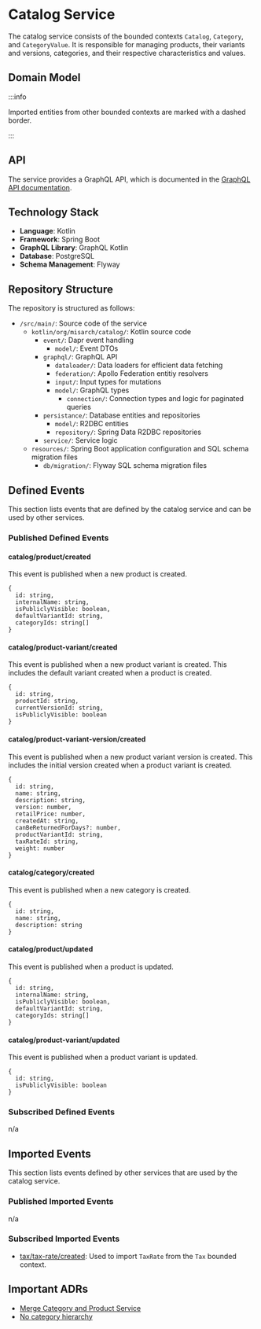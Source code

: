 
# Catalog Service

The catalog service consists of the bounded contexts `Catalog`, `Category`, and `CategoryValue`.
It is responsible for managing products, their variants and versions, categories, and their respective characteristics and values.

## Domain Model

<CustomImage path="/renderedDiagrams/catalogDomainModel" width="1240.06640625" height="946.625" />

:::info

Imported entities from other bounded contexts are marked with a dashed border.

:::

## API

The service provides a GraphQL API, which is documented in the [GraphQL API documentation](/docs/graphql/catalog).

## Technology Stack

- **Language**: Kotlin
- **Framework**: Spring Boot
- **GraphQL Library**: GraphQL Kotlin
- **Database**: PostgreSQL
- **Schema Management**: Flyway

## Repository Structure

The repository is structured as follows:

<div className="repository-structure" >

- `/src/main/`: Source code of the service
  - `kotlin/org/misarch/catalog/`: Kotlin source code
    - `event/`: Dapr event handling
      - `model/`: Event DTOs
    - `graphql/`: GraphQL API
      - `dataloader/`: Data loaders for efficient data fetching
      - `federation/`: Apollo Federation entitiy resolvers
      - `input/`: Input types for mutations
      - `model/`: GraphQL types
        - `connection/`: Connection types and logic for paginated queries
    - `persistance/`: Database entities and repositories
      - `model/`: R2DBC entities
      - `repository/`: Spring Data R2DBC repositories
    - `service/`: Service logic
  - `resources/`: Spring Boot application configuration and SQL schema migration files
    - `db/migration/`: Flyway SQL schema migration files

</div>

## Defined Events

This section lists events that are defined by the catalog service and can be used by other services.

### Published Defined Events

#### catalog/product/created

This event is published when a new product is created.

```tsx
{
  id: string,
  internalName: string,
  isPubliclyVisible: boolean,
  defaultVariantId: string,
  categoryIds: string[]
}
```

#### catalog/product-variant/created

This event is published when a new product variant is created.
This includes the default variant created when a product is created.

```tsx
{
  id: string,
  productId: string,
  currentVersionId: string,
  isPubliclyVisible: boolean
}
```

#### catalog/product-variant-version/created

This event is published when a new product variant version is created.
This includes the initial version created when a product variant is created.

```tsx
{
  id: string,
  name: string,
  description: string,
  version: number,
  retailPrice: number,
  createdAt: string,
  canBeReturnedForDays?: number,
  productVariantId: string,
  taxRateId: string,
  weight: number
}
```

#### catalog/category/created

This event is published when a new category is created.

```tsx
{
  id: string,
  name: string,
  description: string
}
```

#### catalog/product/updated

This event is published when a product is updated.

```tsx
{
  id: string,
  internalName: string,
  isPubliclyVisible: boolean,
  defaultVariantId: string,
  categoryIds: string[]
}
```

#### catalog/product-variant/updated

This event is published when a product variant is updated.

```tsx
{
  id: string,
  isPubliclyVisible: boolean
}
```

### Subscribed Defined Events

n/a

## Imported Events

This section lists events defined by other services that are used by the catalog service.

### Published Imported Events

n/a

### Subscribed Imported Events

- [tax/tax-rate/created](/docs/docs/dev-manuals/services/tax#taxtax-rate-versioncreated): Used to import `TaxRate` from the `Tax` bounded context.

## Important ADRs

- [Merge Category and Product Service](/docs/docs/dev-manuals/adr/merge-category-and-product-service)
- [No category hierarchy](/docs/docs/dev-manuals/adr/no-category-hierarchy)
